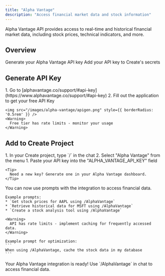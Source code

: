 ```yaml
---
title: "Alpha Vantage"
description: "Access financial market data and stock information"
---
```


Alpha Vantage API provides access to real-time and historical financial market data, including stock prices, technical indicators, and more.

## Overview

<CardGroup cols={2}>
  <Card title="Get API Key" icon="key">
    Generate your Alpha Vantage API key
  </Card>
  <Card title="Copy into Create" icon="plug">
    Add your API key to Create's secrets
  </Card>
</CardGroup>

## Generate API Key

<Steps>
  <Step title="Access API Keys">
    1. Go to [alphavantage.co/support/#api-key](https://www.alphavantage.co/support/#api-key)
    2. Fill out the application to get your free API Key
    
    <img src="/images/alpha-vantage/apigen.png" style={{ borderRadius: '0.5rem' }} />
    <Warning>
      Free tier has rate limits - monitor your usage
    </Warning>
  </Step>
</Steps>

## Add to Create Project

<Steps>
  <Step title="Add the integration">
    1. In your Create project, type `/` in the chat 
    2. Select "Alpha Vantage" from the menu
  </Step>

  <Step title="Add your API key">
    1. Paste your API key into the "ALPHA_VANTAGE_API_KEY" field
    
    <Tip>
      Need a new key? Generate one in your Alpha Vantage dashboard.
    </Tip>
  </Step>

  <Step title="Start using">
    You can now use prompts with the integration to access financial data.

    Example prompts:
    * `Get stock prices for AAPL using /AlphaVantage`
    * `Retrieve historical data for MSFT using /AlphaVantage`
    * `Create a stock analysis tool using /AlphaVantage`

    <Warning>
      API has rate limits - implement caching for frequently accessed data.
    </Warning>

    Example prompt for optimization:
    ```
    When using /AlphaVantage, cache the stock data in my database
    ```
  </Step>
</Steps>

<Note type="success">
  Your Alpha Vantage integration is ready! Use `/AlphaVantage` in chat to access financial data.
</Note>
